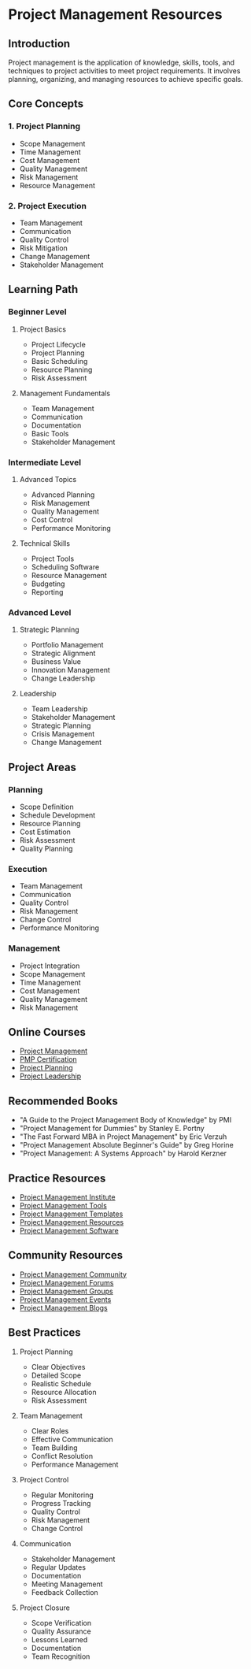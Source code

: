 # Project Management Resources

## Introduction
Project management is the application of knowledge, skills, tools, and techniques to project activities to meet project requirements. It involves planning, organizing, and managing resources to achieve specific goals.

## Core Concepts

### 1. Project Planning
- Scope Management
- Time Management
- Cost Management
- Quality Management
- Risk Management
- Resource Management

### 2. Project Execution
- Team Management
- Communication
- Quality Control
- Risk Mitigation
- Change Management
- Stakeholder Management

## Learning Path

### Beginner Level
1. Project Basics
   - Project Lifecycle
   - Project Planning
   - Basic Scheduling
   - Resource Planning
   - Risk Assessment

2. Management Fundamentals
   - Team Management
   - Communication
   - Documentation
   - Basic Tools
   - Stakeholder Management

### Intermediate Level
1. Advanced Topics
   - Advanced Planning
   - Risk Management
   - Quality Management
   - Cost Control
   - Performance Monitoring

2. Technical Skills
   - Project Tools
   - Scheduling Software
   - Resource Management
   - Budgeting
   - Reporting

### Advanced Level
1. Strategic Planning
   - Portfolio Management
   - Strategic Alignment
   - Business Value
   - Innovation Management
   - Change Leadership

2. Leadership
   - Team Leadership
   - Stakeholder Management
   - Strategic Planning
   - Crisis Management
   - Change Management

## Project Areas

### Planning
- Scope Definition
- Schedule Development
- Resource Planning
- Cost Estimation
- Risk Assessment
- Quality Planning

### Execution
- Team Management
- Communication
- Quality Control
- Risk Management
- Change Control
- Performance Monitoring

### Management
- Project Integration
- Scope Management
- Time Management
- Cost Management
- Quality Management
- Risk Management

## Online Courses
- [Project Management](https://www.coursera.org/specializations/project-management)
- [PMP Certification](https://www.udemy.com/course/pmp-certification/)
- [Project Planning](https://www.coursera.org/learn/project-planning)
- [Project Leadership](https://www.edx.org/course/project-leadership)

## Recommended Books
- "A Guide to the Project Management Body of Knowledge" by PMI
- "Project Management for Dummies" by Stanley E. Portny
- "The Fast Forward MBA in Project Management" by Eric Verzuh
- "Project Management Absolute Beginner's Guide" by Greg Horine
- "Project Management: A Systems Approach" by Harold Kerzner

## Practice Resources
- [Project Management Institute](https://www.pmi.org/)
- [Project Management Tools](https://www.projectmanagementtools.com/)
- [Project Management Templates](https://www.projectmanagementtemplates.com/)
- [Project Management Resources](https://www.projectmanagementresources.com/)
- [Project Management Software](https://www.projectmanagementsoftware.com/)

## Community Resources
- [Project Management Community](https://www.projectmanagementcommunity.com/)
- [Project Management Forums](https://www.projectmanagementforums.com/)
- [Project Management Groups](https://www.projectmanagementgroups.com/)
- [Project Management Events](https://www.projectmanagementevents.com/)
- [Project Management Blogs](https://www.projectmanagementblogs.com/)

## Best Practices
1. Project Planning
   - Clear Objectives
   - Detailed Scope
   - Realistic Schedule
   - Resource Allocation
   - Risk Assessment

2. Team Management
   - Clear Roles
   - Effective Communication
   - Team Building
   - Conflict Resolution
   - Performance Management

3. Project Control
   - Regular Monitoring
   - Progress Tracking
   - Quality Control
   - Risk Management
   - Change Control

4. Communication
   - Stakeholder Management
   - Regular Updates
   - Documentation
   - Meeting Management
   - Feedback Collection

5. Project Closure
   - Scope Verification
   - Quality Assurance
   - Lessons Learned
   - Documentation
   - Team Recognition 